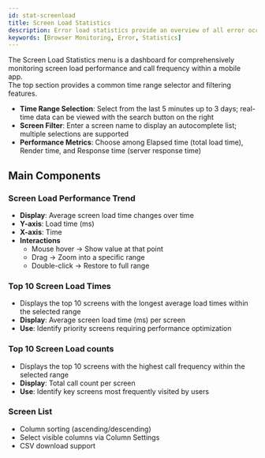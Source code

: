 ```yaml
---
id: stat-screenload
title: Screen Load Statistics
description: Error load statistics provide an overview of all error occurrences.
keywords: [Browser Monitoring, Error, Statistics]
---
```


The Screen Load Statistics menu is a dashboard for comprehensively monitoring screen load performance and call frequency within a mobile app.  
The top section provides a common time range selector and filtering features.

- **Time Range Selection**: Select from the last 5 minutes up to 3 days; real-time data can be viewed with the search button on the right  
- **Screen Filter**: Enter a screen name to display an autocomplete list; multiple selections are supported  
- **Performance Metrics**: Choose among Elapsed time (total load time), Render time, and Response time (server response time)  

## Main Components

### Screen Load Performance Trend

- **Display**: Average screen load time changes over time  
- **Y-axis**: Load time (ms)  
- **X-axis**: Time  
- **Interactions**  
  - Mouse hover → Show value at that point  
  - Drag → Zoom into a specific range  
  - Double-click → Restore to full range  

### Top 10 Screen Load Times

- Displays the top 10 screens with the longest average load times within the selected range  
- **Display**: Average screen load time (ms) per screen  
- **Use**: Identify priority screens requiring performance optimization  

### Top 10 Screen Load counts

- Displays the top 10 screens with the highest call frequency within the selected range  
- **Display**: Total call count per screen  
- **Use**: Identify key screens most frequently visited by users  

### Screen List

- Column sorting (ascending/descending)  
- Select visible columns via Column Settings  
- CSV download support  